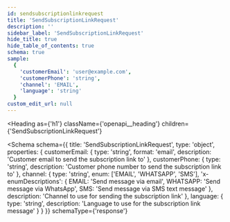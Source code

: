 ```yaml
---
id: sendsubscriptionlinkrequest
title: 'SendSubscriptionLinkRequest'
description: ''
sidebar_label: 'SendSubscriptionLinkRequest'
hide_title: true
hide_table_of_contents: true
schema: true
sample:
  {
    'customerEmail': 'user@example.com',
    'customerPhone': 'string',
    'channel': 'EMAIL',
    'language': 'string'
  }
custom_edit_url: null
---
```



<Heading
  as={'h1'}
  className={'openapi__heading'}
  children={'SendSubscriptionLinkRequest'}
></Heading>

<Schema
  schema={{
    title: 'SendSubscriptionLinkRequest',
    type: 'object',
    properties: {
      customerEmail: {
        type: 'string',
        format: 'email',
        description: 'Customer email to send the subscription link to'
      },
      customerPhone: {
        type: 'string',
        description: 'Customer phone number to send the subscription link to'
      },
      channel: {
        type: 'string',
        enum: ['EMAIL', 'WHATSAPP', 'SMS'],
        'x-enumDescriptions': {
          EMAIL: 'Send message via email',
          WHATSAPP: 'Send message via WhatsApp',
          SMS: 'Send message via SMS text message'
        },
        description: 'Channel to use for sending the subscription link'
      },
      language: {
        type: 'string',
        description: 'Language to use for the subscription link message'
      }
    }
  }}
  schemaType={'response'}
></Schema>
